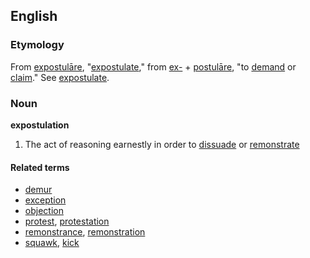 ==English==
===Etymology===
From {{L.}} [[expostulāre]], "[[expostulate]]," from [[ex-]] + [[postulāre]], "to [[demand]] or [[claim]]." See [[expostulate]].

===Noun===
'''expostulation'''
#The act of reasoning earnestly in order to [[dissuade]] or [[remonstrate]]

====Related terms====
*[[demur]]
*[[exception]]
*[[objection]]
*[[protest]], [[protestation]]
*[[remonstrance]], [[remonstration]]
*[[squawk]], [[kick]]